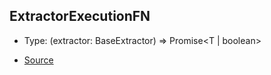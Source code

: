 ## ExtractorExecutionFN

- Type: (extractor: BaseExtractor) => Promise\<T \| boolean>

- [Source](https://github.com/Androz2091/discord-player/blob/fe42dd7/packages/discord-player/src/extractors/ExtractorExecutionContext.ts#L213)